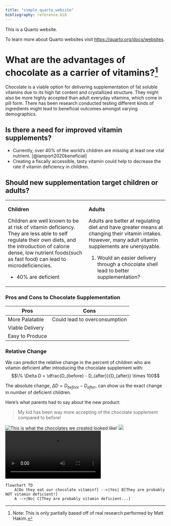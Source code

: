 ```yaml
---
title: "simple_quarto_website"
bibliography: reference.bib
---
```


This is a Quarto website.

To learn more about Quarto websites visit <https://quarto.org/docs/websites>.

# What are the advantages of chocolate as a carrier of vitamins?[^new_footnote]
Chocolate is a viable option for delivering supplementation of fat soluble vitamins due to its high fat content and crystallized structure. They might also be more highly accepted than adult everyday vitamins, which come in pill form. There has been research conducted testing different kinds of ingredients might lead to beneficial outcomes amongst varying demographics. 

## Is there a need for improved vitamin supplements?
* Currently, over 40% of the world's children are missing at least one vital nutrient. [@lamport2020beneficial]
* Creating a fiscally accessible, tasty vitamin could help to decrease the rate if vitamin deficiency in children. 

## Should new supplementation target children or adults?
<table style="width: 100%; border: none;">
  <tr>
    <td style="width: 50%; padding-right: 10px; vertical-align: top;">


**Children**

Children are well known to be at risk of vitamin deficiency. They are less able to self regulate their own diets, and the introduction of calorie dense, low nutrient foods(such as fast food) can lead to microdeficiencies. 

* 40% are deficient




    </td>
    <td style="width: 50%; padding-left: 10px; vertical-align: top;">

**Adults**

Adults are better at regulating diet and have greater means at changing their vitamin intakes. However, many adult vitamin supplements are unenjoyable. 

1.  Would an easier delivery through a chocolate shell lead to better supplementation?

    </td>
  </tr>
</table>


### Pros and Cons to Chocolate Supplementation
| Pros            | Cons            |
|-----------------|-----------------|
| More Palatable  | Could lead to overconsumption  |
| Viable Delivery |  |
| Easy to Produce |                 |

### Relative Change
We can predict the relative change in the percent of children who are vitamin deficient after introducing the chocolate supplement with:
$$\% \Delta D = \dfrac{D_{before} - D_{after}}{D_{after}} \times 100$$ 

The absolute change, $\Delta D = D_{before} - D_{after}$, can show us the exact change in number of deficient children. 

Here's what parents had to say about the new product:

>My kid has been way more accepting of the chocolate supplement compared to before!

![](./images/chocolateball.jpg 'This is what the chocolates we created looked like!')
![](./images/chocolateball2.jpg)
![](./images/chocolateganacheratios.mp4)

```mermaid
flowchart TD
    A[Do they eat our chocolate vitamin?] -->|Yes| B[They are probably NOT vitamin deficient!]
    A -->|No| C[They are probably vitamin deficient...]
```


[^new_footnote]: Note: This is only partially based off of real research performed by Matt Hakim. 


